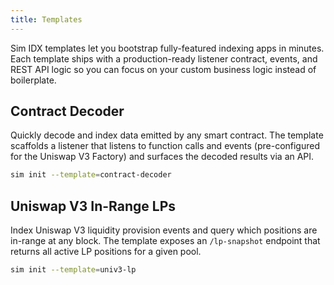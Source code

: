 ```yaml
---
title: Templates
---
```


Sim IDX templates let you bootstrap fully-featured indexing apps in minutes.
Each template ships with a production-ready listener contract, events, and REST API logic so you can focus on your custom business logic instead of boilerplate.

## Contract Decoder

Quickly decode and index data emitted by any smart contract.
The template scaffolds a listener that listens to function calls and events (pre-configured for the Uniswap V3 Factory) and surfaces the decoded results via an API.

```bash
sim init --template=contract-decoder
```

<CardGroup cols={1}>
<Card title="sim-idx-example-contract-decoder" icon="github" horizontal href="https://github.com/duneanalytics/sim-idx-example-contract-decoder">
</Card>
</CardGroup>

## Uniswap V3 In-Range LPs

Index Uniswap V3 liquidity provision events and query which positions are in-range at any block. The template exposes an `/lp-snapshot` endpoint that returns all active LP positions for a given pool.

```bash
sim init --template=univ3-lp
```

<CardGroup cols={1}>
<Card title="sim-idx-example-univ3-lp" icon="github" horizontal href="https://github.com/duneanalytics/sim-idx-example-univ3-lp">
</Card>
</CardGroup>
